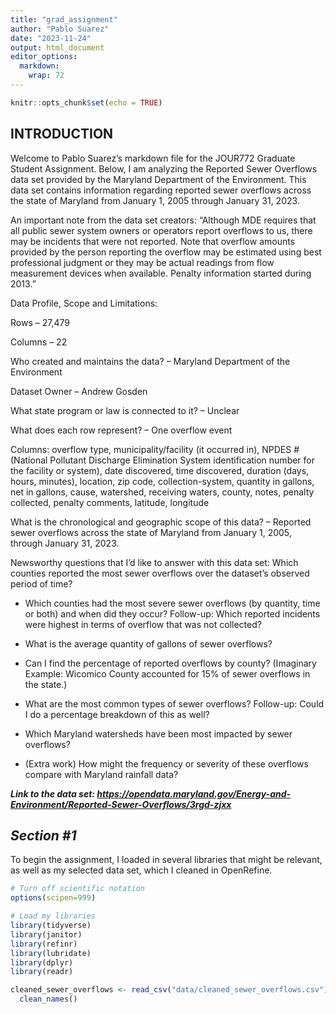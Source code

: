 ```yaml
---
title: "grad_assignment"
author: "Pablo Suarez"
date: "2023-11-24"
output: html_document
editor_options: 
  markdown: 
    wrap: 72
---
```


```r
knitr::opts_chunk$set(echo = TRUE)
```

## INTRODUCTION

Welcome to Pablo Suarez's markdown file for the JOUR772 Graduate Student
Assignment. Below, I am analyzing the Reported Sewer Overflows data set
provided by the Maryland Department of the Environment. This data set
contains information regarding reported sewer overflows across the state
of Maryland from January 1, 2005 through January 31, 2023.

An important note from the data set creators: "Although MDE requires
that all public sewer system owners or operators report overflows to us,
there may be incidents that were not reported. Note that overflow
amounts provided by the person reporting the overflow may be estimated
using best professional judgment or they may be actual readings from
flow measurement devices when available. Penalty information started
during 2013."

Data Profile, Scope and Limitations:

Rows -- 27,479

Columns -- 22

Who created and maintains the data? -- Maryland Department of the
Environment

Dataset Owner -- Andrew Gosden

What state program or law is connected to it? -- Unclear

What does each row represent? -- One overflow event

Columns: overflow type, municipality/facility (it occurred in), NPDES \#
(National Pollutant Discharge Elimination System identification number
for the facility or system), date discovered, time discovered, duration
(days, hours, minutes), location, zip code, collection-system, quantity
in gallons, net in gallons, cause, watershed, receiving waters, county,
notes, penalty collected, penalty comments, latitude, longitude

What is the chronological and geographic scope of this data? -- Reported
sewer overflows across the state of Maryland from January 1, 2005,
through January 31, 2023.

Newsworthy questions that I'd like to answer with this data set: Which
counties reported the most sewer overflows over the dataset's observed
period of time?

- Which counties had the most severe sewer overflows (by quantity, time or
both) and when did they occur? Follow-up: Which reported incidents were
highest in terms of overflow that was not collected?

- What is the average quantity of gallons of sewer overflows?

- Can I find the percentage of reported overflows by county? (Imaginary
Example: Wicomico County accounted for 15% of sewer overflows in the
state.)

- What are the most common types of sewer overflows? Follow-up: Could I do
a percentage breakdown of this as well?

- Which Maryland watersheds have been most impacted by sewer overflows?

- (Extra work) How might the frequency or severity of these overflows
compare with Maryland rainfall data?

***Link to the data set:
<https://opendata.maryland.gov/Energy-and-Environment/Reported-Sewer-Overflows/3rgd-zjxx>***

## ***Section #1***

To begin the assignment, I loaded in several libraries that might be relevant, as well as my selected data set, which I cleaned in OpenRefine.

```r

# Turn off scientific notation
options(scipen=999)

# Load my libraries
library(tidyverse)
library(janitor)
library(refinr)
library(lubridate)
library(dplyr)
library(readr)

```

```r

cleaned_sewer_overflows <- read_csv("data/cleaned_sewer_overflows.csv") |>
  clean_names()

```



